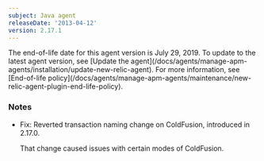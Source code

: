 ```yaml
---
subject: Java agent
releaseDate: '2013-04-12'
version: 2.17.1
---
```


<Callout variant="important">
  The end-of-life date for this agent version is July 29, 2019. To update to the latest agent version, see [Update the agent](/docs/agents/manage-apm-agents/installation/update-new-relic-agent). For more information, see [End-of-life policy](/docs/agents/manage-apm-agents/maintenance/new-relic-agent-plugin-end-life-policy).
</Callout>

### Notes

* Fix: Reverted transaction naming change on ColdFusion, introduced in 2.17.0.

  That change caused issues with certain modes of ColdFusion.
